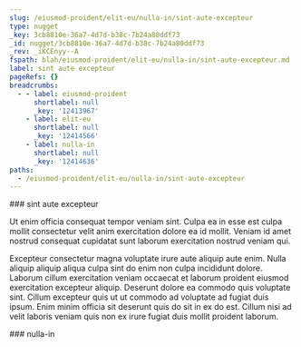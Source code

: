 ```yaml
---
slug: /eiusmod-proident/elit-eu/nulla-in/sint-aute-excepteur
type: nugget
_key: 3cb8810e-36a7-4d7d-b38c-7b24a80ddf73
_id: nugget/3cb8810e-36a7-4d7d-b38c-7b24a80ddf73
_rev: _iKCEnyy--A
fspath: blah/eiusmod-proident/elit-eu/nulla-in/sint-aute-excepteur.md
label: sint aute excepteur
pageRefs: {}
breadcrumbs:
  - - label: eiusmod-proident
      shortlabel: null
      _key: '12413967'
    - label: elit-eu
      shortlabel: null
      _key: '12414566'
    - label: nulla-in
      shortlabel: null
      _key: '12414636'
paths:
  - /eiusmod-proident/elit-eu/nulla-in/sint-aute-excepteur
---
```


<NuggetArea>
<Nugget slug="/eiusmod-proident/elit-eu/nulla-in/sint-aute-excepteur" type="nugget" _key="3cb8810e-36a7-4d7d-b38c-7b24a80ddf73" _id="nugget/3cb8810e-36a7-4d7d-b38c-7b24a80ddf73" _rev="_iKCEnyy--A" fspath="blah/eiusmod-proident/elit-eu/nulla-in/sint-aute-excepteur.md" label="sint aute excepteur" paths="/eiusmod-proident/elit-eu/nulla-in/sint-aute-excepteur">
<NuggetBody>
### sint aute excepteur

Ut enim officia consequat tempor veniam sint. Culpa ea in esse est culpa mollit consectetur velit anim exercitation dolore ea id mollit. Veniam id amet nostrud consequat cupidatat sunt laborum exercitation nostrud veniam qui.

Excepteur consectetur magna voluptate irure aute aliquip aute enim. Nulla aliquip aliquip aliqua culpa sint do enim non culpa incididunt dolore. Laborum cillum exercitation veniam occaecat et laborum proident eiusmod exercitation excepteur aliquip. Deserunt dolore ea commodo quis voluptate sint. Cillum excepteur quis ut ut commodo ad voluptate ad fugiat duis ipsum. Enim minim officia sit deserunt quis do sit in ex do est. Cillum nisi ad velit laboris veniam quis non ex irure fugiat duis mollit proident laborum.

</NuggetBody>
<Breadcrumbs>
<Crumbs>
<Crumb _key="12413967" label="eiusmod-proident" /><Crumb _key="12414566" label="elit-eu" /><Crumb _key="12414636" label="nulla-in" />
</Crumbs>
</Breadcrumbs>
</Nugget>

<NuggetsInbound>
</NuggetsInbound>
<NuggetsOutbound>
</NuggetsOutbound>
</NuggetArea>
<PassagesInbound>
<Passage direction="inbound" type="passage" _key="12414636" _id="passage/12414636" _rev="_iKCEnyu--A" label="nulla-in" passage="nulla-in" fspath="blah/eiusmod-proident/elit-eu/nulla-in" paths="/eiusmod-proident/elit-eu/nulla-in" slug="/eiusmod-proident/elit-eu/nulla-in">
<NuggetBody>
### nulla-in

</NuggetBody>
<Breadcrumbs>
<Crumbs>
<Crumb _key="12413967" label="eiusmod-proident" /><Crumb _key="12414566" label="elit-eu" />
</Crumbs>
</Breadcrumbs>
</Passage>

</PassagesInbound>
<PassagesOutbound>
</PassagesOutbound>